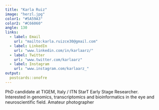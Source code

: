 ```yaml
---
title: "Karla Ruiz"
image: "herzl.jpg"
color1: "#5A59A3"
color2: "#C66060"
angle: 130
links:
  - label: Email
    url: "mailto:karla.ruizce30@gmail.com"
  - label: LinkedIn
    url: "www.linkedin.com/in/karlaarz/"
  - label: Twitter
    url: "www.twitter.com/karlaarz"
  - label: Instagram
    url: "www.instagram.com/karlaarz_"
output:
  postcards::onofre
---
```


PhD candidate at TIGEM, Italy / ITN StarT Early Stage Researcher. 
Interested in genomics, transcriptomics and bioinformatics in the eye and neuroscientific field.
Amateur photographer


